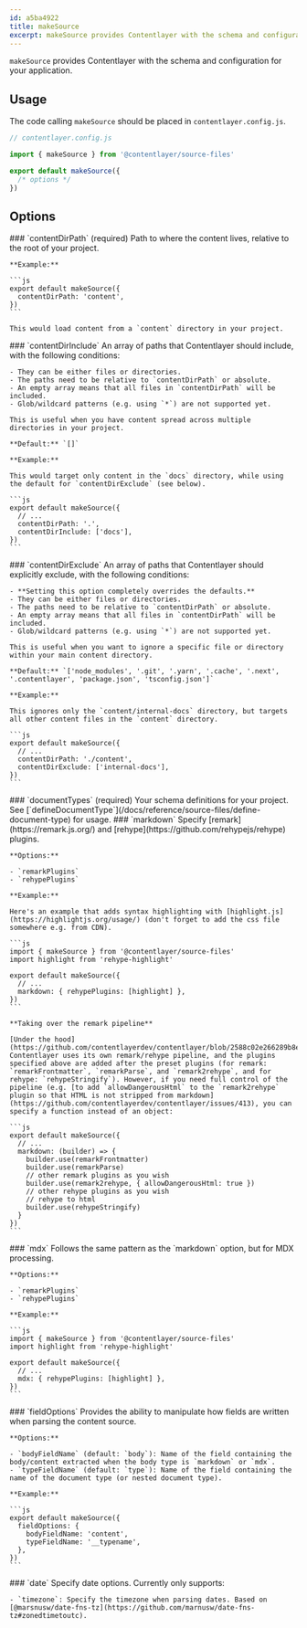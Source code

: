 ```yaml
---
id: a5ba4922
title: makeSource
excerpt: makeSource provides Contentlayer with the schema and configuration when using local files as the content source.
---
```


`makeSource` provides Contentlayer with the schema and configuration for your application.

## Usage

The code calling `makeSource` should be placed in `contentlayer.config.js`.

```ts
// contentlayer.config.js

import { makeSource } from '@contentlayer/source-files'

export default makeSource({
  /* options */
})
```

## Options

<OptionsTable>
  <OptionTitle>
    ### `contentDirPath`
    (required)

  </OptionTitle>
  <OptionDescription>
    Path to where the content lives, relative to the root of your project.

    **Example:**

    ```js
    export default makeSource({
      contentDirPath: 'content',
    })
    ```

    This would load content from a `content` directory in your project.

  </OptionDescription>
  <OptionTitle>
    ### `contentDirInclude`

  </OptionTitle>
  <OptionDescription>
    An array of paths that Contentlayer should include, with the following conditions:

    - They can be either files or directories.
    - The paths need to be relative to `contentDirPath` or absolute.
    - An empty array means that all files in `contentDirPath` will be included.
    - Glob/wildcard patterns (e.g. using `*`) are not supported yet.

    This is useful when you have content spread across multiple directories in your project.

    **Default:** `[]`

    **Example:**

    This would target only content in the `docs` directory, while using the default for `contentDirExclude` (see below).

    ```js
    export default makeSource({
      // ...
      contentDirPath: '.',
      contentDirInclude: ['docs'],
    })
    ```

  </OptionDescription>
  <OptionTitle>
    ### `contentDirExclude`

  </OptionTitle>
  <OptionDescription>
    An array of paths that Contentlayer should explicitly exclude, with the following conditions:

    - **Setting this option completely overrides the defaults.**
    - They can be either files or directories.
    - The paths need to be relative to `contentDirPath` or absolute.
    - An empty array means that all files in `contentDirPath` will be included.
    - Glob/wildcard patterns (e.g. using `*`) are not supported yet.

    This is useful when you want to ignore a specific file or directory within your main content directory.

    **Default:** `['node_modules', '.git', '.yarn', '.cache', '.next', '.contentlayer', 'package.json', 'tsconfig.json']`

    **Example:**

    This ignores only the `content/internal-docs` directory, but targets all other content files in the `content` directory.

    ```js
    export default makeSource({
      // ...
      contentDirPath: './content',
      contentDirExclude: ['internal-docs'],
    })
    ```

  </OptionDescription>
  <OptionTitle>
    ### `documentTypes`
    (required)

  </OptionTitle>
  <OptionDescription>
    Your schema definitions for your project. See [`defineDocumentType`](/docs/reference/source-files/define-document-type) for usage.

  </OptionDescription>
  <OptionTitle>
    ### `markdown`

  </OptionTitle>
  <OptionDescription>
    Specify [remark](https://remark.js.org/) and [rehype](https://github.com/rehypejs/rehype) plugins.

    **Options:**

    - `remarkPlugins`
    - `rehypePlugins`

    **Example:**

    Here's an example that adds syntax highlighting with [highlight.js](https://highlightjs.org/usage/) (don't forget to add the css file somewhere e.g. from CDN).

    ```js
    import { makeSource } from '@contentlayer/source-files'
    import highlight from 'rehype-highlight'

    export default makeSource({
      // ...
      markdown: { rehypePlugins: [highlight] },
    })
    ```

    **Taking over the remark pipeline**

    [Under the hood](https://github.com/contentlayerdev/contentlayer/blob/2588c02e266289b8ef0a7ceccdeb804b045ad21a/packages/%40contentlayer/core/src/markdown/markdown.ts#L45), Contentlayer uses its own remark/rehype pipeline, and the plugins specified above are added after the preset plugins (for remark: `remarkFrontmatter`, `remarkParse`, and `remark2rehype`, and for rehype: `rehypeStringify`). However, if you need full control of the pipeline (e.g. [to add `allowDangerousHtml` to the `remark2rehype` plugin so that HTML is not stripped from markdown](https://github.com/contentlayerdev/contentlayer/issues/413), you can specify a function instead of an object:

    ```js
    export default makeSource({
      // ...
      markdown: (builder) => {
        builder.use(remarkFrontmatter)
        builder.use(remarkParse)
        // other remark plugins as you wish
        builder.use(remark2rehype, { allowDangerousHtml: true })
        // other rehype plugins as you wish
        // rehype to html
        builder.use(rehypeStringify)
      }
    })
    ```

  </OptionDescription>
  <OptionTitle>
    ### `mdx`

  </OptionTitle>
  <OptionDescription>
    Follows the same pattern as the `markdown` option, but for MDX processing.

    **Options:**

    - `remarkPlugins`
    - `rehypePlugins`

    **Example:**

    ```js
    import { makeSource } from '@contentlayer/source-files'
    import highlight from 'rehype-highlight'

    export default makeSource({
      // ...
      mdx: { rehypePlugins: [highlight] },
    })
    ```

  </OptionDescription>
  <OptionTitle>
    ### `fieldOptions`

  </OptionTitle>
  <OptionDescription>
    Provides the ability to manipulate how fields are written when parsing the content source.

    **Options:**

    - `bodyFieldName` (default: `body`): Name of the field containing the body/content extracted when the body type is `markdown` or `mdx`.
    - `typeFieldName` (default: `type`): Name of the field containing the name of the document type (or nested document type).

    **Example:**

    ```js
    export default makeSource({
      fieldOptions: {
        bodyFieldName: 'content',
        typeFieldName: '__typename',
      },
    })
    ```

  </OptionDescription>
  <OptionTitle>
    ### `date`

  </OptionTitle>
  <OptionDescription>
    Specify date options. Currently only supports:

    - `timezone`: Specify the timezone when parsing dates. Based on [@marsnusw/date-fns-tz](https://github.com/marnusw/date-fns-tz#zonedtimetoutc).

  </OptionDescription>
</OptionsTable>
